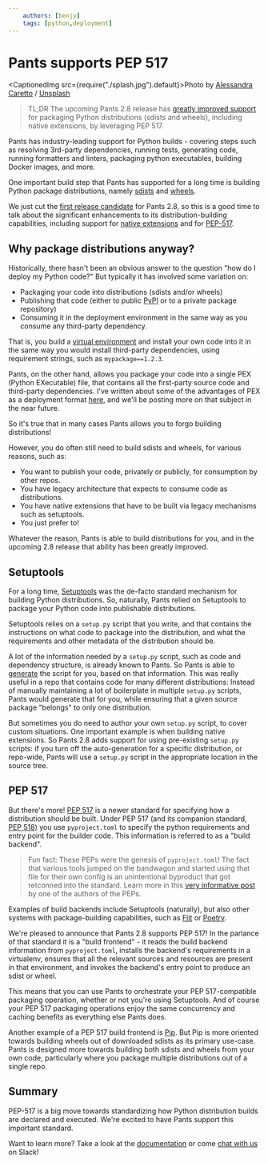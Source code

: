```yaml
---
    authors: [benjy]
    tags: [python,deployment]
---
```


# Pants supports PEP 517

<CaptionedImg src={require("./splash.jpg").default}>Photo by [Alessandra Caretto](https://unsplash.com/@alessandracaretto?utm_source=ghost&utm_medium=referral&utm_campaign=api-credit) / [Unsplash](https://unsplash.com/?utm_source=ghost&utm_medium=referral&utm_campaign=api-credit)</CaptionedImg>

<!--truncate-->

> TL;DR The upcoming Pants 2.8 release has [greatly improved support](https://www.pantsbuild.org/v2.8/docs/python-distributions) for packaging Python distributions (sdists and wheels), including native extensions, by leveraging PEP 517.

Pants has industry-leading support for Python builds - covering steps such as resolving 3rd-party dependencies, running tests, generating code, running formatters and linters, packaging python executables, building Docker images, and more.

One important build step that Pants has supported for a long time is building Python package distributions, namely [sdists](https://packaging.python.org/overview/#python-source-distributions) and [wheels](https://packaging.python.org/overview/#python-binary-distributions).

We just cut the [first release candidate](https://pypi.org/project/pantsbuild.pants/2.8.0rc0/) for Pants 2.8, so this is a good time to talk about the significant enhancements to its distribution-building capabilities, including support for [native extensions](https://docs.python.org/3/extending/extending.html) and for [PEP-517](https://www.python.org/dev/peps/pep-0517/).

## Why package distributions anyway?

Historically, there hasn't been an obvious answer to the question "how do I deploy my Python code?" But typically it has involved some variation on:

- Packaging your code into distributions (sdists and/or wheels)
- Publishing that code (either to public [PyPI](https://pypi.org/) or to a private package repository)
- Consuming it in the deployment environment in the same way as you consume any third-party dependency.

That is, you build a [virtual environment](https://packaging.python.org/guides/installing-using-pip-and-virtual-environments/#creating-a-virtual-environment) and install your own code into it in the same way you would install third-party dependencies, using requirement strings, such as `mypackage==1.2.3`.

Pants, on the other hand, allows you package your code into a single PEX (Python EXecutable) file, that contains all the first-party source code and third-party dependencies. I've written about some of the advantages of PEX as a deployment format [here](../2021-10-13-pants-pex-and-docker/index.md), and we'll be posting more on that subject in the near future.

So it's true that in many cases Pants allows you to forgo building distributions!

However, you do often still need to build sdists and wheels, for various reasons, such as:

- You want to publish your code, privately or publicly, for consumption by other repos.
- You have legacy architecture that expects to consume code as distributions.
- You have native extensions that have to be built via legacy mechanisms such as setuptools.
- You just prefer to!

Whatever the reason, Pants is able to build distributions for you, and in the upcoming 2.8 release that ability has been greatly improved.

## Setuptools

For a long time, [Setuptools](https://setuptools.pypa.io/) was the de-facto standard mechanism for building Python distributions. So, naturally, Pants relied on Setuptools to package your Python code into publishable distributions.

Setuptools relies on a `setup.py` script that you write, and that contains the instructions on what code to package into the distribution, and what the requirements and other metadata of the distribution should be.

A lot of the information needed by a `setup.py` script, such as code and dependency structure, is already known to Pants. So Pants is able to [generate](https://www.pantsbuild.org/docs/python-distributions) the script for you, based on that information. This was really useful in a repo that contains code for many different distributions: Instead of manually maintaining a lot of boilerplate in multiple `setup.py` scripts, Pants would generate that for you, while ensuring that a given source package "belongs" to only one distribution.

But sometimes you do need to author your own `setup.py` script, to cover custom situations. One important example is when building native extensions. So Pants 2.8 adds support for using pre-existing `setup.py` scripts: if you turn off the auto-generation for a specific distribution, or repo-wide, Pants will use a `setup.py` script in the appropriate location in the source tree.

## PEP 517

But there's more! [PEP 517](https://www.python.org/dev/peps/pep-0517/) is a newer standard for specifying how a distribution should be built. Under PEP 517 (and its companion standard, [PEP 518](https://www.python.org/dev/peps/pep-0518/)) you use `pyproject.toml` to specify the python requirements and entry point for the builder code. This information is referred to as a "build backend".

> Fun fact: These PEPs were the genesis of `pyproject.toml`! The fact that various tools jumped on the bandwagon and started using that file for their own config is an unintentional byproduct that got retconned into the standard. Learn more in this [very informative post](http://daily.gopython.org/2020/03/brett-cannon-what-heck-is-pyprojecttoml.html) by one of the authors of the PEPs.

Examples of build backends include Setuptools (naturally), but also other systems with package-building capabilities, such as [Flit](https://flit.readthedocs.io/en/latest/) or [Poetry](https://github.com/python-poetry/poetry-core).

We're pleased to announce that Pants 2.8 supports PEP 517! In the parlance of that standard it is a "build frontend" - it reads the build backend information from `pyproject.toml`, installs the backend's requirements in a virtualenv, ensures that all the relevant sources and resources are present in that environment, and invokes the backend's entry point to produce an sdist or wheel.

This means that you can use Pants to orchestrate your PEP 517-compatible packaging operation, whether or not you're using Setuptools. And of course your PEP 517 packaging operations enjoy the same concurrency and caching benefits as everything else Pants does.

Another example of a PEP 517 build frontend is [Pip](https://pypi.org/project/pip/). But Pip is more oriented towards building wheels out of downloaded sdists as its primary use-case. Pants is designed more towards building both sdists and wheels from your own code, particularly where you package multiple distributions out of a single repo.

## Summary

PEP-517 is a big move towards standardizing how Python distribution builds are declared and executed. We're excited to have Pants support this important standard.

Want to learn more? Take a look at the [documentation](https://www.pantsbuild.org/v2.8/docs/python-distributions) or come [chat with us](https://www.pantsbuild.org/docs/getting-help) on Slack!
